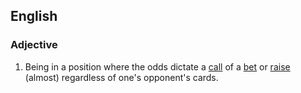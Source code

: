 ==English==

===Adjective===
{{en-adj|sg=[[pot]] [[committed]]}}

# {{context|poker}} Being in a position where the odds dictate a [[call]] of a [[bet]] or [[raise]] (almost) regardless of one's opponent's cards.